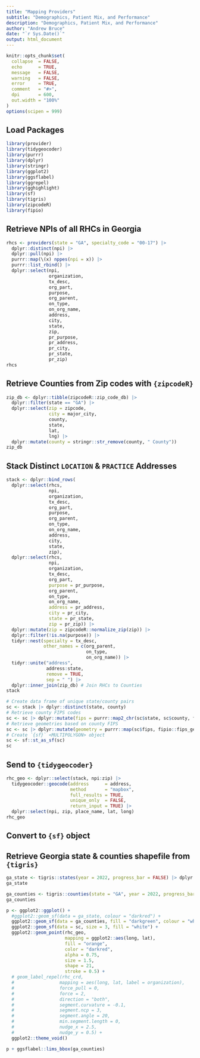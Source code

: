 ```yaml
---
title: "Mapping Providers"
subtitle: "Demographics, Patient Mix, and Performance"
description: "Demographics, Patient Mix, and Performance"
author: "Andrew Bruce"
date: "`r Sys.Date()`"
output: html_document
---
```


```r
knitr::opts_chunk$set(
  collapse  = FALSE,
  echo      = TRUE, 
  message   = FALSE, 
  warning   = FALSE,
  error     = TRUE,
  comment   = "#>",
  dpi       = 600, 
  out.width = "100%"
)
options(scipen = 999)
```


## Load Packages

```r
library(provider)
library(tidygeocoder)
library(purrr)
library(dplyr)
library(stringr)
library(ggplot2)
library(ggsflabel)
library(ggrepel)
library(gghighlight)
library(sf)
library(tigris)
library(zipcodeR)
library(fipio)
```


## Retrieve NPIs of all RHCs in Georgia

```r
rhcs <- providers(state = "GA", specialty_code = "00-17") |> 
  dplyr::distinct(npi) |> 
  dplyr::pull(npi) |> 
  purrr::map(\(x) nppes(npi = x)) |>
  purrr::list_rbind() |> 
  dplyr::select(npi,
                organization, 
                tx_desc,
                org_part,
                purpose,
                org_parent,
                on_type,
                on_org_name,
                address, 
                city, 
                state, 
                zip,
                pr_purpose, 
                pr_address, 
                pr_city, 
                pr_state, 
                pr_zip)
rhcs
```


## Retrieve Counties from Zip codes with `{zipcodeR}`

```r
zip_db <- dplyr::tibble(zipcodeR::zip_code_db) |> 
  dplyr::filter(state == "GA") |> 
  dplyr::select(zip = zipcode, 
                city = major_city, 
                county, 
                state, 
                lat, 
                lng) |> 
  dplyr::mutate(county = stringr::str_remove(county, " County"))
zip_db
```

## Stack Distinct `LOCATION` & `PRACTICE` Addresses

```r
stack <- dplyr::bind_rows(
  dplyr::select(rhcs, 
                npi,
                organization, 
                tx_desc,
                org_part,
                purpose,
                org_parent,
                on_type,
                on_org_name,
                address, 
                city, 
                state, 
                zip),
  dplyr::select(rhcs, 
                npi, 
                organization, 
                tx_desc,
                org_part,
                purpose = pr_purpose, 
                org_parent,
                on_type,
                on_org_name,
                address = pr_address, 
                city = pr_city, 
                state = pr_state, 
                zip = pr_zip)) |> 
  dplyr::mutate(zip = zipcodeR::normalize_zip(zip)) |> 
  dplyr::filter(!is.na(purpose)) |> 
  tidyr::nest(specialty = tx_desc, 
              other_names = c(org_parent, 
                              on_type, 
                              on_org_name)) |> 
  tidyr::unite("address", 
               address:state, 
               remove = TRUE, 
               sep = " ") |> 
  dplyr::inner_join(zip_db) # Join RHCs to Counties
stack
```



```r
# Create data frame of unique state/county pairs
sc <- stack |> dplyr::distinct(state, county)
# Retrieve county FIPS codes
sc <- sc |> dplyr::mutate(fips = purrr::map2_chr(sc$state, sc$county, fipio::as_fips))
# Retrieve geometries based on county FIPS
sc <- sc |> dplyr::mutate(geometry = purrr::map(sc$fips, fipio::fips_geometry)) |> tidyr::unnest(geometry)
# Create `{sf}` <MULTIPOLYGON> object
sc <- sf::st_as_sf(sc)
sc
```


## Send to `{tidygeocoder}`

```r
rhc_geo <- dplyr::select(stack, npi:zip) |> 
  tidygeocoder::geocode(address      = address, 
                        method       = "mapbox", 
                        full_results = TRUE, 
                        unique_only  = FALSE, 
                        return_input = TRUE) |> 
  dplyr::select(npi, zip, place_name, lat, long)
rhc_geo
```



## Convert to `{sf}` object

## Retrieve Georgia state & counties shapefile from `{tigris}`

```r
ga_state <- tigris::states(year = 2022, progress_bar = FALSE) |> dplyr::filter(STUSPS == "GA")
ga_state
```


```r
ga_counties <- tigris::counties(state = "GA", year = 2022, progress_bar = FALSE)  
ga_counties
```


```r
p <- ggplot2::ggplot() + 
  #ggplot2::geom_sf(data = ga_state, colour = "darkred") +
  ggplot2::geom_sf(data = ga_counties, fill = "darkgreen", colour = "white", alpha = 0.5) +
  ggplot2::geom_sf(data = sc, size = 3, fill = "white") +
  ggplot2::geom_point(rhc_geo, 
                      mapping = ggplot2::aes(long, lat), 
                      fill = "orange", 
                      color = "darkred", 
                      alpha = 0.75, 
                      size = 1.5, 
                      shape = 21, 
                      stroke = 0.5) +
  # geom_label_repel(rhc_crd, 
  #                 mapping = aes(long, lat, label = organization),
  #                 force_pull = 0,
  #                 force = 2,
  #                 direction = "both",
  #                 segment.curvature = -0.1, 
  #                 segment.ncp = 3, 
  #                 segment.angle = 20, 
  #                 min.segment.length = 0,
  #                 nudge_x = 2.5,
  #                 nudge_y = 0.5) +
  ggplot2::theme_void()

p + ggsflabel::lims_bbox(ga_counties)
```



